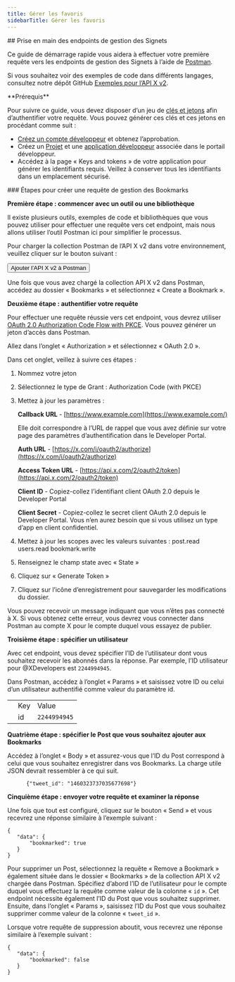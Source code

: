 ```yaml
---
title: Gérer les favoris
sidebarTitle: Gérer les favoris
---
```



<div id="getting-started-with-the-manage-bookmarks-endpoints">
  ## Prise en main des endpoints de gestion des Signets
</div>

Ce guide de démarrage rapide vous aidera à effectuer votre première requête vers les endpoints de gestion des Signets à l’aide de [Postman](/fr/tutorials/postman-getting-started).

Si vous souhaitez voir des exemples de code dans différents langages, consultez notre dépôt GitHub [Exemples pour l’API X v2](https://github.com/xdevplatform/Twitter-API-v2-sample-code).

<Note>
  **Prérequis**

  Pour suivre ce guide, vous devez disposer d’un jeu de [clés et jetons](/fr/resources/fundamentals/authentication) afin d’authentifier votre requête. Vous pouvez générer ces clés et ces jetons en procédant comme suit :

  - [Créez un compte développeur](https://developer.x.com/en/apply-for-access) et obtenez l’approbation.
  - Créez un [Projet](/fr/resources/fundamentals/projects) et une [application développeur](/fr/resources/fundamentals/developer-apps) associée dans le portail développeur.
  - Accédez à la page « Keys and tokens » de votre application pour générer les identifiants requis. Veillez à conserver tous les identifiants dans un emplacement sécurisé.
</Note>

<div id="steps-to-build-a-manage-bookmarks-request">
  ### Étapes pour créer une requête de gestion des Bookmarks
</div>

**Première étape : commencer avec un outil ou une bibliothèque**

Il existe plusieurs outils, exemples de code et bibliothèques que vous pouvez utiliser pour effectuer une requête vers cet endpoint, mais nous allons utiliser l’outil Postman ici pour simplifier le processus.

Pour charger la collection Postman de l’API X v2 dans votre environnement, veuillez cliquer sur le bouton suivant :

<Button href="https://app.getpostman.com/run-collection/9956214-784efcda-ed4c-4491-a4c0-a26470a67400">
  Ajouter l’API X v2 à Postman
</Button>

Une fois que vous avez chargé la collection API X v2 dans Postman, accédez au dossier « Bookmarks » et sélectionnez « Create a Bookmark ».

**Deuxième étape : authentifier votre requête**

Pour effectuer une requête réussie vers cet endpoint, vous devrez utiliser [OAuth 2.0 Authorization Code Flow with PKCE](/fr/resources/fundamentals/authentication#oauth-2-0-authorization-code-flow-with-pkce-3). Vous pouvez générer un jeton d’accès dans Postman.

Allez dans l’onglet « Authorization » et sélectionnez « OAuth 2.0 ».

Dans cet onglet, veillez à suivre ces étapes :

1. Nommez votre jeton

2. Sélectionnez le type de Grant : Authorization Code (with PKCE)

3. Mettez à jour les paramètres :

   **Callback URL** - [https://www.example.com](https://www.example.com/)

   Elle doit correspondre à l’URL de rappel que vous avez définie sur votre page des paramètres d’authentification dans le Developer Portal.

   **Auth URL** - [https://x.com/i/oauth2/authorize](https://x.com/i/oauth2/authorize)

   **Access Token URL** - [https://api.x.com/2/oauth2/token](https://api.x.com/2/oauth2/token)

   **Client ID** - Copiez-collez l’identifiant client OAuth 2.0 depuis le Developer Portal

   **Client Secret** - Copiez-collez le secret client OAuth 2.0 depuis le Developer Portal. Vous n’en aurez besoin que si vous utilisez un type d’app en client confidentiel.

4. Mettez à jour les scopes avec les valeurs suivantes : post.read users.read bookmark.write

5. Renseignez le champ state avec « State »

6. Cliquez sur « Generate Token »

7. Cliquez sur l’icône d’enregistrement pour sauvegarder les modifications du dossier.

Vous pouvez recevoir un message indiquant que vous n’êtes pas connecté à X. Si vous obtenez cette erreur, vous devrez vous connecter dans Postman au compte X pour le compte duquel vous essayez de publier.

**Troisième étape : spécifier un utilisateur**

Avec cet endpoint, vous devez spécifier l’ID de l’utilisateur dont vous souhaitez recevoir les abonnés dans la réponse. Par exemple, l’ID utilisateur pour @XDevelopers est `2244994945`.

Dans Postman, accédez à l’onglet « Params » et saisissez votre ID ou celui d’un utilisateur authentifié comme valeur du paramètre id.

|     |     |     |
| :--- | :--- | :--- |
|     | Key | Value |
|     | id  | `2244994945` |

**Quatrième étape : spécifier le Post que vous souhaitez ajouter aux Bookmarks**

Accédez à l’onglet « Body » et assurez-vous que l’ID du Post correspond à celui que vous souhaitez enregistrer dans vos Bookmarks. La charge utile JSON devrait ressembler à ce qui suit.

```
      {"tweet_id": "1460323737035677698"}
```

**Cinquième étape : envoyer votre requête et examiner la réponse**

Une fois que tout est configuré, cliquez sur le bouton « Send » et vous recevrez une réponse similaire à l’exemple suivant :

```
{
   "data": {
       "bookmarked": true
   }
}
```

Pour supprimer un Post, sélectionnez la requête « Remove a Bookmark » également située dans le dossier « Bookmarks » de la collection API X v2 chargée dans Postman. Spécifiez d’abord l’ID de l’utilisateur pour le compte duquel vous effectuez la requête comme valeur de la colonne « `id` ». Cet endpoint nécessite également l’ID du Post que vous souhaitez supprimer. Ensuite, dans l’onglet « Params », saisissez l’ID du Post que vous souhaitez supprimer comme valeur de la colonne « `tweet_id` ».

Lorsque votre requête de suppression aboutit, vous recevrez une réponse similaire à l’exemple suivant :

```
{
   "data": {
       "bookmarked": false
   }
}
```